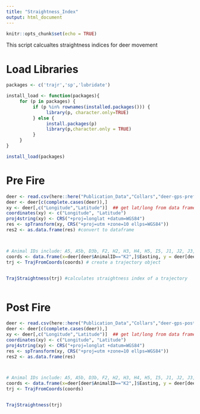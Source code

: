 ```yaml
---
title: "Straightness_Index"
output: html_document
---
```


```r
knitr::opts_chunk$set(echo = TRUE)
```
This script calcualtes straightness indices for deer movement

# Load Libraries
```r
packages <- c('trajr','sp','lubridate')

install_load <- function(packages){
     for (p in packages) {
          if (p %in% rownames(installed.packages())) {
               library(p, character.only=TRUE)
          } else {
               install.packages(p)
               library(p,character.only = TRUE)
          }
     }
}

install_load(packages)
```


# Pre Fire
```r
deer <- read.csv(here::here("Publication_Data","Collars","deer-gps-prefire.csv"))
deer <- deer[c(complete.cases(deer)),]
xy <- deer[,c("Longitude","Latitude")]  ## get lat/long from data frame
coordinates(xy) <- c("Longitude", "Latitude")
proj4string(xy) <- CRS("+proj=longlat +datum=WGS84")
res <- spTransform(xy, CRS("+proj=utm +zone=10 ellps=WGS84"))
res2 <- as.data.frame(res) #convert to dataframe



# Animal IDs include: A5, A5b, D3b, F2, H2, H3, H4, H5, I5, J1, J2, J3, J5, K1, K2, K4, P4, Q5
coords <- data.frame(x=deer[deer$AnimalID=="K2",]$Easting, y = deer[deer$AnimalID=="K2",]$Northing, times=deer[deer$AnimalID=="K2",]$Time, id=deer[deer$AnimalID=="K2",]$AnimalID)
trj <- TrajFromCoords(coords) # create a trajectory object


TrajStraightness(trj) #calculates straightness index of a trajectory



```



# Post Fire
```r
deer <- read.csv(here::here("Publication_Data","Collars","deer-gps-postfire.csv"))
deer <- deer[c(complete.cases(deer)),]
xy <- deer[,c("Longitude","Latitude")]  ## get lat/long from data frame
coordinates(xy) <- c("Longitude", "Latitude")
proj4string(xy) <- CRS("+proj=longlat +datum=WGS84")
res <- spTransform(xy, CRS("+proj=utm +zone=10 ellps=WGS84"))
res2 <- as.data.frame(res)



# Animal IDs include: A5, A5b, D3b, F2, H2, H3, H4, H5, I5, J1, J2, J3, J5, K1, K2, K4, P4, Q5
coords <- data.frame(x=deer[deer$AnimalID=="K2",]$Easting, y = deer[deer$AnimalID=="K2",]$Northing, times=deer[deer$AnimalID=="K2",]$Time, id=deer[deer$AnimalID=="K2",]$AnimalID)
trj <- TrajFromCoords(coords)


TrajStraightness(trj)
```

